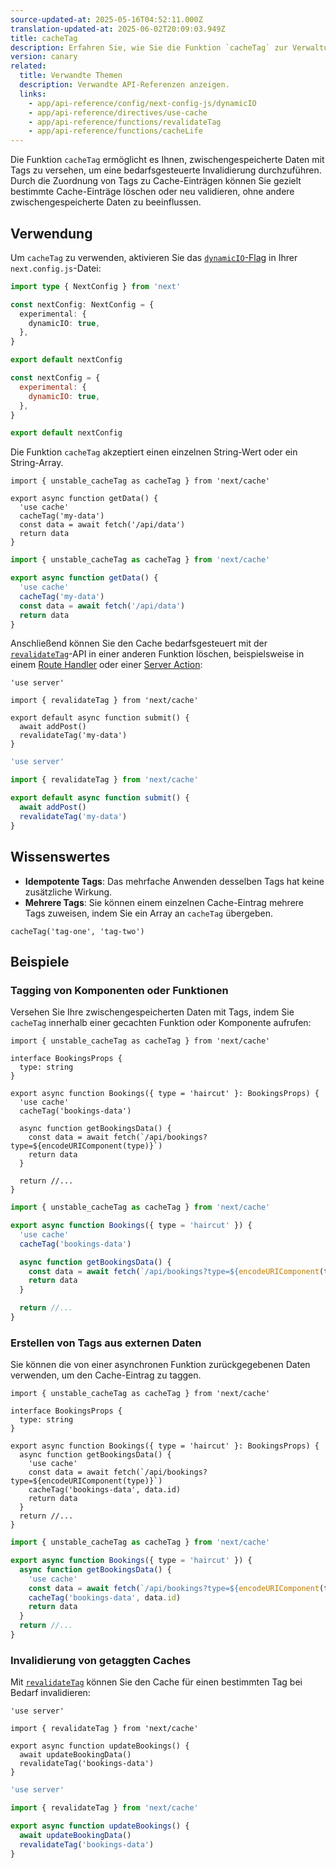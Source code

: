 ```yaml
---
source-updated-at: 2025-05-16T04:52:11.000Z
translation-updated-at: 2025-06-02T20:09:03.949Z
title: cacheTag
description: Erfahren Sie, wie Sie die Funktion `cacheTag` zur Verwaltung der Cache-Invalidierung in Ihrer Next.js-Anwendung verwenden.
version: canary
related:
  title: Verwandte Themen
  description: Verwandte API-Referenzen anzeigen.
  links:
    - app/api-reference/config/next-config-js/dynamicIO
    - app/api-reference/directives/use-cache
    - app/api-reference/functions/revalidateTag
    - app/api-reference/functions/cacheLife
---
```


Die Funktion `cacheTag` ermöglicht es Ihnen, zwischengespeicherte Daten mit Tags zu versehen, um eine bedarfsgesteuerte Invalidierung durchzuführen. Durch die Zuordnung von Tags zu Cache-Einträgen können Sie gezielt bestimmte Cache-Einträge löschen oder neu validieren, ohne andere zwischengespeicherte Daten zu beeinflussen.

## Verwendung

Um `cacheTag` zu verwenden, aktivieren Sie das [`dynamicIO`-Flag](/docs/app/api-reference/config/next-config-js/dynamicIO) in Ihrer `next.config.js`-Datei:

```ts filename="next.config.ts" switcher
import type { NextConfig } from 'next'

const nextConfig: NextConfig = {
  experimental: {
    dynamicIO: true,
  },
}

export default nextConfig
```

```js filename="next.config.js" switcher
const nextConfig = {
  experimental: {
    dynamicIO: true,
  },
}

export default nextConfig
```

Die Funktion `cacheTag` akzeptiert einen einzelnen String-Wert oder ein String-Array.

```tsx filename="app/data.ts" switcher
import { unstable_cacheTag as cacheTag } from 'next/cache'

export async function getData() {
  'use cache'
  cacheTag('my-data')
  const data = await fetch('/api/data')
  return data
}
```

```jsx filename="app/data.js" switcher
import { unstable_cacheTag as cacheTag } from 'next/cache'

export async function getData() {
  'use cache'
  cacheTag('my-data')
  const data = await fetch('/api/data')
  return data
}
```

Anschließend können Sie den Cache bedarfsgesteuert mit der [`revalidateTag`](/docs/app/api-reference/functions/revalidateTag)-API in einer anderen Funktion löschen, beispielsweise in einem [Route Handler](/docs/app/building-your-application/routing/route-handlers) oder einer [Server Action](/docs/app/building-your-application/data-fetching/server-actions-and-mutations):

```tsx filename="app/action.ts" switcher
'use server'

import { revalidateTag } from 'next/cache'

export default async function submit() {
  await addPost()
  revalidateTag('my-data')
}
```

```jsx filename="app/action.js" switcher
'use server'

import { revalidateTag } from 'next/cache'

export default async function submit() {
  await addPost()
  revalidateTag('my-data')
}
```

## Wissenswertes

- **Idempotente Tags**: Das mehrfache Anwenden desselben Tags hat keine zusätzliche Wirkung.
- **Mehrere Tags**: Sie können einem einzelnen Cache-Eintrag mehrere Tags zuweisen, indem Sie ein Array an `cacheTag` übergeben.

```tsx
cacheTag('tag-one', 'tag-two')
```

## Beispiele

### Tagging von Komponenten oder Funktionen

Versehen Sie Ihre zwischengespeicherten Daten mit Tags, indem Sie `cacheTag` innerhalb einer gecachten Funktion oder Komponente aufrufen:

```tsx filename="app/components/bookings.tsx" switcher
import { unstable_cacheTag as cacheTag } from 'next/cache'

interface BookingsProps {
  type: string
}

export async function Bookings({ type = 'haircut' }: BookingsProps) {
  'use cache'
  cacheTag('bookings-data')

  async function getBookingsData() {
    const data = await fetch(`/api/bookings?type=${encodeURIComponent(type)}`)
    return data
  }

  return //...
}
```

```jsx filename="app/components/bookings.js" switcher
import { unstable_cacheTag as cacheTag } from 'next/cache'

export async function Bookings({ type = 'haircut' }) {
  'use cache'
  cacheTag('bookings-data')

  async function getBookingsData() {
    const data = await fetch(`/api/bookings?type=${encodeURIComponent(type)}`)
    return data
  }

  return //...
}
```

### Erstellen von Tags aus externen Daten

Sie können die von einer asynchronen Funktion zurückgegebenen Daten verwenden, um den Cache-Eintrag zu taggen.

```tsx filename="app/components/bookings.tsx" switcher
import { unstable_cacheTag as cacheTag } from 'next/cache'

interface BookingsProps {
  type: string
}

export async function Bookings({ type = 'haircut' }: BookingsProps) {
  async function getBookingsData() {
    'use cache'
    const data = await fetch(`/api/bookings?type=${encodeURIComponent(type)}`)
    cacheTag('bookings-data', data.id)
    return data
  }
  return //...
}
```

```jsx filename="app/components/bookings.js" switcher
import { unstable_cacheTag as cacheTag } from 'next/cache'

export async function Bookings({ type = 'haircut' }) {
  async function getBookingsData() {
    'use cache'
    const data = await fetch(`/api/bookings?type=${encodeURIComponent(type)}`)
    cacheTag('bookings-data', data.id)
    return data
  }
  return //...
}
```

### Invalidierung von getaggten Caches

Mit [`revalidateTag`](/docs/app/api-reference/functions/revalidateTag) können Sie den Cache für einen bestimmten Tag bei Bedarf invalidieren:

```tsx filename="app/actions.ts" switcher
'use server'

import { revalidateTag } from 'next/cache'

export async function updateBookings() {
  await updateBookingData()
  revalidateTag('bookings-data')
}
```

```jsx filename="app/actions.js" switcher
'use server'

import { revalidateTag } from 'next/cache'

export async function updateBookings() {
  await updateBookingData()
  revalidateTag('bookings-data')
}
```